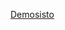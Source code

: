 {{Userbox
  |id= <!-- 合理使用文件：Hong_Kong_National_Party_Logo.png -->[[:File:Hong Kong National Party Logo.png|200px]]
  |id-c=White
  |info=這個用户支持'''[[香港民族黨]]'''
  |info-c=#6D0020
  |info-fc  = black
}} 

[[Category:支持香港民族黨的维基人|Demosisto]]